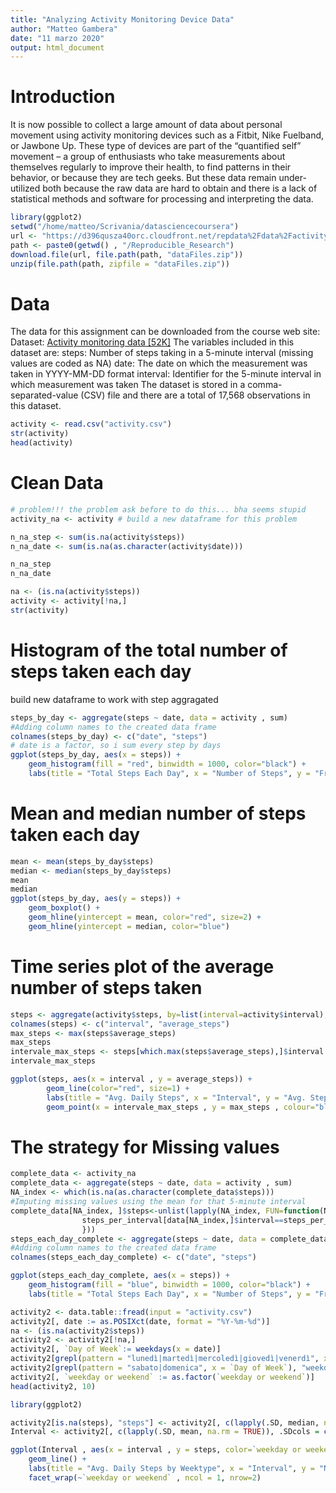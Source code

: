 ```yaml
---
title: "Analyzing Activity Monitoring Device Data"
author: "Matteo Gambera"
date: "11 marzo 2020"
output: html_document
---
```

# Introduction
It is now possible to collect a large amount of data about personal movement using activity monitoring devices such as a Fitbit, Nike Fuelband, or Jawbone Up. These type of devices are part of the “quantified self” movement – a group of enthusiasts who take measurements about themselves regularly to improve their health, to find patterns in their behavior, or because they are tech geeks. But these data remain under-utilized both because the raw data are hard to obtain and there is a lack of statistical methods and software for processing and interpreting the data.

```r
library(ggplot2)
setwd("/home/matteo/Scrivania/datasciencecoursera")
url <- "https://d396qusza40orc.cloudfront.net/repdata%2Fdata%2Factivity.zip"
path <- paste0(getwd() , "/Reproducible_Research")
download.file(url, file.path(path, "dataFiles.zip"))
unzip(file.path(path, zipfile = "dataFiles.zip"))
```

# Data
The data for this assignment can be downloaded from the course web site: Dataset: [Activity monitoring data [52K]](https://d396qusza40orc.cloudfront.net/repdata%2Fdata%2Factivity.zip) The variables included in this dataset are: steps: Number of steps taking in a 5-minute interval (missing values are coded as NA) date: The date on which the measurement was taken in YYYY-MM-DD format interval: Identifier for the 5-minute interval in which measurement was taken The dataset is stored in a comma-separated-value (CSV) file and there are a total of 17,568 observations in this dataset.

```r
activity <- read.csv("activity.csv")
str(activity)
head(activity)
```
# Clean Data

```r
# problem!!! the problem ask before to do this... bha seems stupid
activity_na <- activity # build a new dataframe for this problem

n_na_step <- sum(is.na(activity$steps))
n_na_date <- sum(is.na(as.character(activity$date)))

n_na_step
n_na_date

na <- (is.na(activity$steps))
activity <- activity[!na,]
str(activity)
```

# Histogram of the total number of steps taken each day
build new dataframe to work with step aggragated

```r
steps_by_day <- aggregate(steps ~ date, data = activity , sum)
#Adding column names to the created data frame
colnames(steps_by_day) <- c("date", "steps")
# date is a factor, so i sum every step by days
ggplot(steps_by_day, aes(x = steps)) +
    geom_histogram(fill = "red", binwidth = 1000, color="black") +
    labs(title = "Total Steps Each Day", x = "Number of Steps", y = "Frequency")
```
# Mean and median number of steps taken each day

```r
mean <- mean(steps_by_day$steps)
median <- median(steps_by_day$steps)
mean 
median
ggplot(steps_by_day, aes(y = steps)) +
    geom_boxplot() +
    geom_hline(yintercept = mean, color="red", size=2) +
    geom_hline(yintercept = median, color="blue") 


```
# Time series plot of the average number of steps taken

```r
steps <- aggregate(activity$steps, by=list(interval=activity$interval), FUN=mean)
colnames(steps) <- c("interval", "average_steps")
max_steps <- max(steps$average_steps)
max_steps
intervale_max_steps <- steps[which.max(steps$average_steps),]$interval
intervale_max_steps

ggplot(steps, aes(x = interval , y = average_steps)) + 
        geom_line(color="red", size=1) + 
        labs(title = "Avg. Daily Steps", x = "Interval", y = "Avg. Steps per day") +
        geom_point(x = intervale_max_steps , y = max_steps , colour="blue", size = 3)

```

# The strategy for Missing values 

```r
complete_data <- activity_na
complete_data <- aggregate(steps ~ date, data = activity , sum)
NA_index <- which(is.na(as.character(complete_data$steps)))
#Imputing missing values using the mean for that 5-minute interval
complete_data[NA_index, ]$steps<-unlist(lapply(NA_index, FUN=function(NA_index){
                steps_per_interval[data[NA_index,]$interval==steps_per_interval$interval,]$average_steps
                }))
steps_each_day_complete <- aggregate(steps ~ date, data = complete_data, sum)
#Adding column names to the created data frame
colnames(steps_each_day_complete) <- c("date", "steps")

ggplot(steps_each_day_complete, aes(x = steps)) +
    geom_histogram(fill = "blue", binwidth = 1000, color="black") +
    labs(title = "Total Steps Each Day", x = "Number of Steps", y = "Frequency")

```

```r

activity2 <- data.table::fread(input = "activity.csv")
activity2[, date := as.POSIXct(date, format = "%Y-%m-%d")]
na <- (is.na(activity2$steps))
activity2 <- activity2[!na,]
activity2[, `Day of Week`:= weekdays(x = date)]
activity2[grepl(pattern = "lunedì|martedì|mercoledì|giovedì|venerdì", x = `Day of Week`), "weekday or weekend"] <- "weekday"
activity2[grepl(pattern = "sabato|domenica", x = `Day of Week`), "weekday or weekend"] <- "weekend"
activity2[, `weekday or weekend` := as.factor(`weekday or weekend`)]
head(activity2, 10)
```
```r
library(ggplot2)

activity2[is.na(steps), "steps"] <- activity2[, c(lapply(.SD, median, na.rm = TRUE)), .SDcols = c("steps")]
Interval <- activity2[, c(lapply(.SD, mean, na.rm = TRUE)), .SDcols = c("steps"), by = .(interval, `weekday or weekend`)] 

```
```r

ggplot(Interval , aes(x = interval , y = steps, color=`weekday or weekend`)) + 
    geom_line() + 
    labs(title = "Avg. Daily Steps by Weektype", x = "Interval", y = "No. of Steps") + 
    facet_wrap(~`weekday or weekend` , ncol = 1, nrow=2)

```

